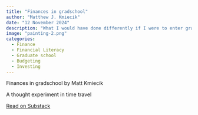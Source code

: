 ```yaml
---
title: "Finances in gradschool"
author: "Matthew J. Kmiecik"
date: "12 November 2024"
description: "What I would have done differently if I were to enter graduate school tomorrow."
image: "painting-2.png"
categories:
  - Finance
  - Financial Literacy
  - Graduate school
  - Budgeting
  - Investing
---
```


<div class="substack-post-embed"><p lang="en">Finances in gradschool by Matt Kmiecik</p><p>A thought experiment in time travel</p><a data-post-link href="https://mattkmiecik.substack.com/p/finances-in-gradschool">Read on Substack</a></div><script async src="https://substack.com/embedjs/embed.js" charset="utf-8"></script>